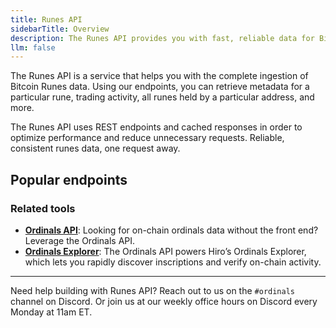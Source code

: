 ```yaml
---
title: Runes API
sidebarTitle: Overview
description: The Runes API provides you with fast, reliable data for Bitcoin Runes via an easy-to-use REST interface.
llm: false
---
```


The Runes API is a service that helps you with the complete ingestion of Bitcoin Runes data. Using our endpoints, you can retrieve metadata for a particular rune, trading activity, all runes held by a particular address, and more.

The Runes API uses REST endpoints and cached responses in order to optimize performance and reduce unnecessary requests. Reliable, consistent runes data, one request away.

## Popular endpoints

<Cards>
  <Card
    href="/bitcoin/runes/api/etchings/get-etchings"
    title="Fetch Runes"
    description="Retrieves a list of etchings."
  />
  <Card
    href="/bitcoin/runes/api/balances/holders"
    title="Showcase user portfolios"
    description="Retrieves a list of Rune holders."
  />
  <Card
    href="/bitcoin/runes/api/activities/activity"
    title="Track your favorite Runes"
    description="Retrieves all activity for a Rune."
  />
</Cards>

### Related tools

- **[Ordinals API](/apis/ordinals-api)**: Looking for on-chain ordinals data without the front end? Leverage the Ordinals API.
- **[Ordinals Explorer](https://ordinals.hiro.so/)**: The Ordinals API powers Hiro’s Ordinals Explorer, which lets you rapidly discover inscriptions and verify on-chain activity.

---

Need help building with Runes API? Reach out to us on the `#ordinals` channel on Discord. Or join us at our weekly office hours on Discord every Monday at 11am ET.
